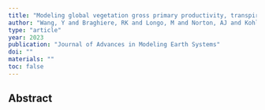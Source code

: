 ```yaml
---
title: "Modeling global vegetation gross primary productivity, transpiration and hyperspectral canopy radiative transfer simultaneously using a next generation land surface model—CliMA Land"
author: "Wang, Y and Braghiere, RK and Longo, M and Norton, AJ and Kohler, P and Doughty, R and Yin, Y and Bloom, AA and Frankenberg, C"
type: "article"
year: 2023
publication: "Journal of Advances in Modeling Earth Systems"
doi: ""
materials: ""
toc: false
---
```


## Abstract

